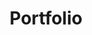 ---
title: Portfolio
description: This website!
startYear: 2023
endYear: 2023
technologies: ["astro","typescript","scss","tailwind","threejs","vite"]
github: https://github.com/Stranget0/portfolio
website: "https://www.portfolio"
draft: false
---